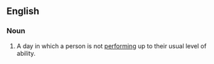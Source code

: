 ==English==
===Noun===
{{en-noun|sg=[[off]] [[day]]}}
# A day in which a person is not [[perform]]ing up to their usual level of ability.